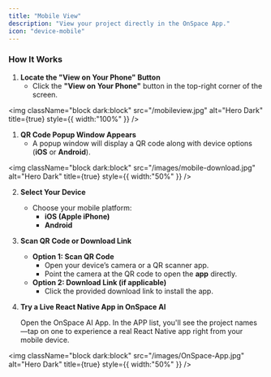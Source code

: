```yaml
---
title: "Mobile View"
description: "View your project directly in the OnSpace App."
icon: "device-mobile"
---
```


### **How It Works**

1. **Locate the "View on Your Phone" Button**
   - Click the **"View on Your Phone"** button in the top-right corner of the screen.

<img
  className="block dark:block"
  src="/mobileview.jpg"
  alt="Hero Dark"
  title={true}
  style={{ width:"100%" }}
/>

1. **QR Code Popup Window Appears**
   - A popup window will display a QR code along with device options (**iOS** or **Android**).

<img
  className="block dark:block"
  src="/images/mobile-download.jpg"
  alt="Hero Dark"
  title={true}
  style={{ width:"50%" }}
/>

2. **Select Your Device**
   - Choose your mobile platform:
     - **iOS (Apple iPhone)**
     - **Android**
3. **Scan QR Code or Download Link**
   - **Option 1: Scan QR Code**
     - Open your device’s camera or a QR scanner app.
     - Point the camera at the QR code to open the **app** directly.
   - **Option 2: Download Link (if applicable)**
     - Click the provided download link to install the app.
4. **Try a Live React Native App in OnSpace AI**

   Open the OnSpace AI App. In the APP list, you'll see the project names—tap on one to experience a real React Native app right from your mobile device.

<img
  className="block dark:block"
  src="/images/OnSpace-App.jpg"
  alt="Hero Dark"
  title={true}
  style={{ width:"50%" }}
/>